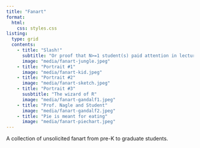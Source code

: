 ```yaml
---
title: "Fanart"
format: 
  html:
    css: styles.css
listing:
  type: grid
  contents: 
    - title: "Slash!" 
      subtitle: "Or proof that N>=1 student(s) paid attention in lecture"
      image: "media/fanart-jungle.jpeg"
    - title: "Portrait #1"
      image: "media/fanart-kid.jpeg"
    - title: "Portrait #2"
      image: "media/fanart-sketch.jpeg"
    - title: "Portrait #3"
      susbtitle: "The wizard of R"
      image: "media/fanart-gandalf1.jpeg"
    - title: "Prof. Nagle and Student"
      image: "media/fanart-gandalf2.jpeg"
    - title: "Pie is meant for eating"
      image: "media/fanart-piechart.jpeg"
---
```


A collection of unsolicited fanart from pre-K to graduate students.
